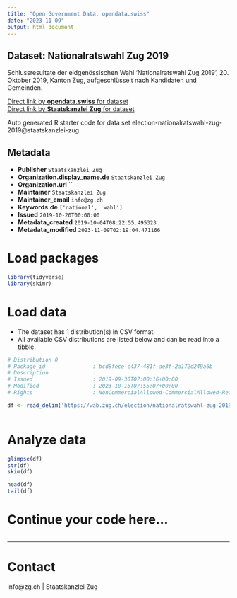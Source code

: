 ```yaml
---
title: "Open Government Data, opendata.swiss"
date: "2023-11-09"
output: html_document
---
```


## Dataset: Nationalratswahl Zug 2019

Schlussresultate der eidgenössischen Wahl 'Nationalratswahl Zug 2019', 20. Oktober 2019, Kanton Zug, aufgeschlüsselt nach Kandidaten und Gemeinden.

[Direct link by **opendata.swiss** for dataset](https://opendata.swiss/de/dataset/nationalratswahl-zug-2019)<br>
[Direct link by **Staatskanzlei Zug** for dataset](https://wab.zug.ch/election/nationalratswahl-zug-2019/data)

Auto generated R starter code for data set election-nationalratswahl-zug-2019@staatskanzlei-zug.

## Metadata

- **Publisher** `Staatskanzlei Zug`
- **Organization.display_name.de** `Staatskanzlei Zug`
- **Organization.url** ``
- **Maintainer** `Staatskanzlei Zug`
- **Maintainer_email** `info@zg.ch`
- **Keywords.de** `['national', 'wahl']`
- **Issued** `2019-10-20T00:00:00`
- **Metadata_created** `2019-10-04T08:22:55.495323`
- **Metadata_modified** `2023-11-09T02:19:04.471166`


# Load packages

```r

library(tidyverse)
library(skimr)

```

# Load data

-   The dataset has 1 distribution(s) in CSV format.
-   All available CSV distributions are listed below and can be read into a tibble.

```r

# Distribution 0
# Package_id               : bcd8fece-c437-481f-ae3f-2a172d249a6b
# Description              : 
# Issued                   : 2019-09-30T07:00:16+00:00
# Modified                 : 2023-10-16T07:55:07+00:00
# Rights                   : NonCommercialAllowed-CommercialAllowed-ReferenceRequired

df <- read_delim('https://wab.zug.ch/election/nationalratswahl-zug-2019/data-csv')



```

# Analyze data

```r

glimpse(df)
str(df)
skim(df)

head(df)
tail(df)

```

# Continue your code here...

```r

```

------------------------------------------------------------------------

# Contact

info@zg.ch | Staatskanzlei Zug
